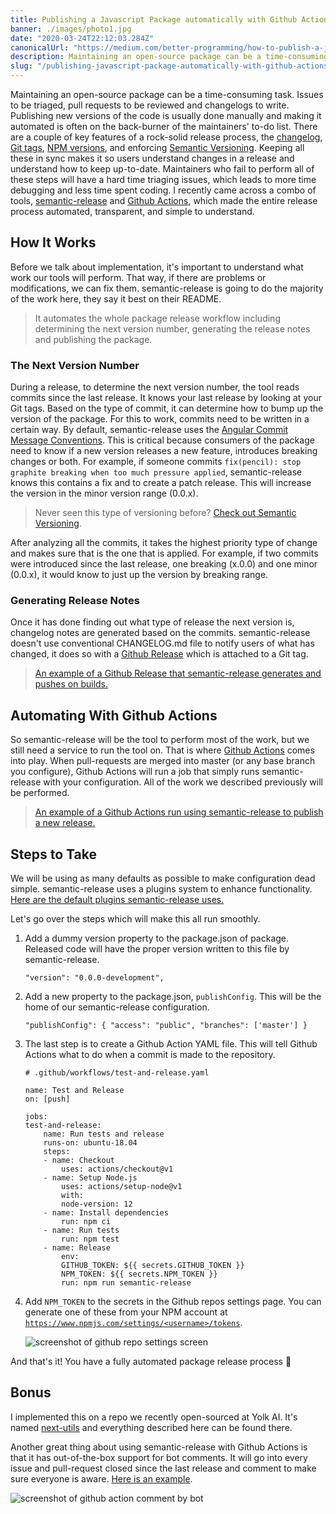 ```yaml
---
title: Publishing a Javascript Package automatically with Github Actions
banner: ./images/photo1.jpg
date: "2020-03-24T22:12:03.284Z"
canonicalUrl: "https://medium.com/better-programming/how-to-publish-a-javascript-package-to-npm-automatically-with-github-actions-1acde7b908d6"
description: Maintaining an open-source package can be a time-consuming task.
slug: "/publishing-javascript-package-automatically-with-github-actions/"
---
```


Maintaining an open-source package can be a time-consuming task. Issues to be triaged, pull requests to be reviewed and changelogs to write. Publishing new versions of the code is usually done manually and making it automated is often on the back-burner of the maintainers' to-do list. There are a couple of key features of a rock-solid release process, the [changelog](https://www.techopedia.com/definition/13934/changelog), [Git tags](https://git-scm.com/book/en/v2/Git-Basics-Tagging), [NPM versions](https://stackoverflow.com/questions/10972176/find-the-version-of-an-installed-npm-package), and enforcing [Semantic Versioning](https://semver.org/). Keeping all these in sync makes it so users understand changes in a release and understand how to keep up-to-date. Maintainers who fail to perform all of these steps will have a hard time triaging issues, which leads to more time debugging and less time spent coding. I recently came across a combo of tools, [semantic-release](https://github.com/semantic-release/semantic-release) and [Github Actions](https://github.com/features/actions), which made the entire release process automated, transparent, and simple to understand.

## How It Works

Before we talk about implementation, it's important to understand what work our tools will perform. That way, if there are problems or modifications, we can fix them. semantic-release is going to do the majority of the work here, they say it best on their README.

> It automates the whole package release workflow including determining the next version number, generating the release notes and publishing the package.

### The Next Version Number

During a release, to determine the next version number, the tool reads commits since the last release. It knows your last release by looking at your Git tags. Based on the type of commit, it can determine how to bump up the version of the package. For this to work, commits need to be written in a certain way. By default, semantic-release uses the [Angular Commit Message Conventions](https://github.com/angular/angular.js/blob/master/DEVELOPERS.md#-git-commit-guidelines). This is critical because consumers of the package need to know if a new version releases a new feature, introduces breaking changes or both. For example, if someone commits `fix(pencil): stop graphite breaking when too much pressure applied`, semantic-release knows this contains a fix and to create a patch release. This will increase the version in the minor version range (0.0.x).

> Never seen this type of versioning before? [Check out Semantic Versioning](https://semver.org/).

After analyzing all the commits, it takes the highest priority type of change and makes sure that is the one that is applied. For example, if two commits were introduced since the last release, one breaking (x.0.0) and one minor (0.0.x), it would know to just up the version by breaking range.

### Generating Release Notes

Once it has done finding out what type of release the next version is, changelog notes are generated based on the commits. semantic-release doesn't use conventional CHANGELOG.md file to notify users of what has changed, it does so with a [Github Release](https://help.github.com/en/github/administering-a-repository/about-releases) which is attached to a Git tag.

> [An example of a Github Release that semantic-release generates and pushes on builds.](https://github.com/Yolk-HQ/next-utils/releases/tag/v1.0.3)

## Automating With Github Actions

So semantic-release will be the tool to perform most of the work, but we still need a service to run the tool on. That is where [Github Actions](https://github.com/features/actions) comes into play. When pull-requests are merged into master (or any base branch you configure), Github Actions will run a job that simply runs semantic-release with your configuration. All of the work we described previously will be performed.

> [An example of a Github Actions run using semantic-release to publish a new release.](https://github.com/Yolk-HQ/next-utils/runs/463521573?check_suite_focus=true)

## Steps to Take

We will be using as many defaults as possible to make configuration dead simple. semantic-release uses a plugins system to enhance functionality. [Here are the default plugins semantic-release uses.](https://github.com/semantic-release/semantic-release/blob/master/docs/usage/plugins.md#default-plugins)

Let's go over the steps which will make this all run smoothly.

1.  Add a dummy version property to the package.json of package. Released code will have the proper version written to this file by semantic-release.

        "version": "0.0.0-development",

2.  Add a new property to the package.json, `publishConfig`. This will be the home of our semantic-release configuration.

        "publishConfig": { "access": "public", "branches": ['master'] }

3.  The last step is to create a Github Action YAML file. This will tell Github Actions what to do when a commit is made to the repository.

        # .github/workflows/test-and-release.yaml

        name: Test and Release
        on: [push]

        jobs:
        test-and-release:
            name: Run tests and release
            runs-on: ubuntu-18.04
            steps:
            - name: Checkout
                uses: actions/checkout@v1
            - name: Setup Node.js
                uses: actions/setup-node@v1
                with:
                node-version: 12
            - name: Install dependencies
                run: npm ci
            - name: Run tests
                run: npm test
            - name: Release
                env:
                GITHUB_TOKEN: ${{ secrets.GITHUB_TOKEN }}
                NPM_TOKEN: ${{ secrets.NPM_TOKEN }}
                run: npm run semantic-release

4.  Add `NPM_TOKEN` to the secrets in the Github repos settings page. You can generate one of these from your NPM account at [`https://www.npmjs.com/settings/<username>/tokens`](https://www.npmjs.com/settings/alec.brunelle/tokens).

    ![screenshot of github repo settings screen](https://res.cloudinary.com/dscgr6mcw/image/upload/v1585055788/npm-publish-post/Screenshot_at_Mar_24_08-47-49.png)

And that's it! You have a fully automated package release process 🎉

## Bonus

I implemented this on a repo we recently open-sourced at Yolk AI. It's named [next-utils](https://github.com/Yolk-HQ/next-utils) and everything described here can be found there.

Another great thing about using semantic-release with Github Actions is that it has out-of-the-box support for bot comments. It will go into every issue and pull-request closed since the last release and comment to make sure everyone is aware. [Here is an example](https://github.com/Yolk-HQ/next-utils/issues/12#issuecomment-581484992).

![screenshot of github action comment by bot](https://res.cloudinary.com/dscgr6mcw/image/upload/v1585055882/npm-publish-post/Screenshot_at_Feb_24_09-23-58.png)
